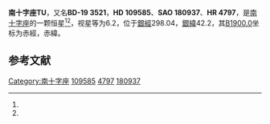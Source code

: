 {{Starbox begin
| name = 南十字座TU
}}
{{Starbox observe
| epoch = [[J2000.0|J2000.0]]
| constell = [[南十字座|南十字座]]<ref name=SIMBAD>{{cite web
 | url=http://simbad.u-strasbg.fr/simbad/sim-id?Ident=HR+4797
 | title =Pulsating variable Star
 | publisher=Centre de Données astronomiques de Strasbourg
 | work=SIMBAD
 | accessdate=2012-07-13}}</ref><ref name=DATA>{{cite web
 | url=http://vizier.u-strasbg.fr/viz-bin/VizieR-5?-out.add=.&-source=5050&-corr=PK=HR&-out.max=9999&HR=4797
 | title=VizieR Detailed Page
 | accessdate=2012-07-13
 | archive-date=2016-03-05
 | archive-url=https://web.archive.org/web/20160305062616/http://vizier.u-strasbg.fr/viz-bin/VizieR-5?-out.add=.&-source=5050&-corr=PK=HR&-out.max=9999&HR=4797
 | dead-url=no
 }}</ref>
| 星官 = 
| ra = {{RA|12|35|58.6}}<ref name=SIMBAD /><ref name=DATA />
| dec = {{DEC|-20|31|38}}<ref name=SIMBAD /><ref name=DATA />
| appmag_v = 6.2<ref name=SIMBAD /><ref name=DATA />
}}
{{Starbox character
| class = F0III<ref name=SIMBAD /><ref name=DATA />
| b-v = 0.33<ref name=SIMBAD /><ref name=DATA />
| u-b = 0.08<ref name=SIMBAD /><ref name=DATA />
| r-i = <ref name=SIMBAD /><ref name=DATA />
| variable = 
}}
{{Starbox astrometry
| radial_v = 0.08
| prop_mo_ra = -2
| parallax = 
| p_error = 
}}
{{Starbox catalog
| names =BD-19 3521，[[SAO星表|SAO]] 180937，[[HD星表|HD]] 109585，[[HR星表|HR]] 4797}}
{{Starbox reference |Simbad=HR+4797}}
{{Starbox end}}

'''南十字座TU'''，又名'''BD-19 3521'''，'''HD 109585'''、'''SAO 180937'''、'''HR 4797'''，是[[南十字座|南十字座]]的一颗恒星<ref name=SIMBAD /><ref name=DATA />，视星等为6.2，位于[[銀道座標系|銀經]]298.04，[[銀道座標系|銀緯]]42.2，其[[B1900.0|B1900.0]]坐标为赤經{{RA|12|30|44}}，赤緯{{DEC|-19|42.2|30}}。

== 参考文献 ==
{{reflist}}

{{star-stub}}

{{南十字座恒星}}
[[Category:南十字座|Category:南十字座]]
[[Category:HD和HDE天體|109585]]
[[Category:HR天體|4797]]
[[Category:SAO天體|180937]]